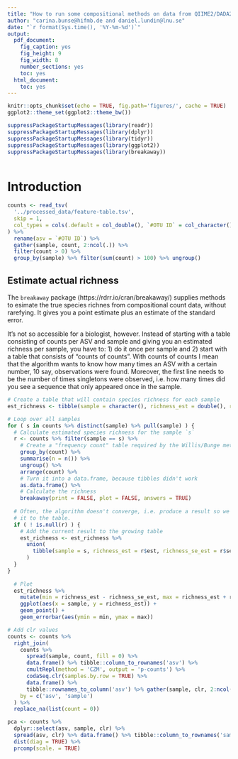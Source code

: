 ```yaml
---
title: "How to run some compositional methods on data from QIIME2/DADA2"
author: "carina.bunse@hifmb.de and daniel.lundin@lnu.se"
date: "`r format(Sys.time(), '%Y-%m-%d')`"
output:
  pdf_document:
    fig_caption: yes
    fig_height: 9
    fig_width: 8
    number_sections: yes
    toc: yes
  html_document:
    toc: yes
---
```


```r
knitr::opts_chunk$set(echo = TRUE, fig.path='figures/', cache = TRUE)
ggplot2::theme_set(ggplot2::theme_bw())
```

```r
suppressPackageStartupMessages(library(readr))
suppressPackageStartupMessages(library(dplyr))
suppressPackageStartupMessages(library(tidyr))
suppressPackageStartupMessages(library(ggplot2))
suppressPackageStartupMessages(library(breakaway))
```

```r
```

# Introduction

```r
counts <- read_tsv(
  '../processed_data/feature-table.tsv', 
  skip = 1, 
  col_types = cols(.default = col_double(), `#OTU ID` = col_character())
) %>%
  rename(asv = `#OTU ID`) %>%
  gather(sample, count, 2:ncol(.)) %>%
  filter(count > 0) %>%
  group_by(sample) %>% filter(sum(count) > 100) %>% ungroup()
```

## Estimate actual richness

The `breakaway` package (https://rdrr.io/cran/breakaway/) supplies methods to esimate the true species richnes from
compositional count data, without rarefying. It gives you a point estimate plus an estimate of the standard error.

It's not so accessible for a biologist, however. Instead of starting with a table consisting of counts per ASV and
sample and giving you an estimated richness per sample, you have to: 1) do it once per sample and 2) start with a
table that consists of "counts of counts". With counts of counts I mean that the algorithm wants to know how many 
times an ASV with a certain number, 10 say, observations were found. Moreover, the first line needs to be the
number of times singletons were observed, i.e. how many times did you see a sequence that only appeared once in the
sample.

```r
# Create a table that will contain species richness for each sample
est_richness <- tibble(sample = character(), richness_est = double(), richness_se_est = double())

# Loop over all samples
for ( s in counts %>% distinct(sample) %>% pull(sample) ) {
  # Calculate estimated species richness for the sample `s`
  r <- counts %>% filter(sample == s) %>%
    # Create a "frequency count" table required by the Willis/Bunge methods
    group_by(count) %>%
    summarise(n = n()) %>%
    ungroup() %>%
    arrange(count) %>%
    # Turn it into a data.frame, because tibbles didn't work
    as.data.frame() %>%
    # Calculate the richness
    breakaway(print = FALSE, plot = FALSE, answers = TRUE)
  
  # Often, the algorithm doesn't converge, i.e. produce a result so we have to test if `r` is null before trying to add
  # it to the table.
  if ( ! is.null(r) ) {
    # Add the current result to the growing table
    est_richness <- est_richness %>%
      union(
        tibble(sample = s, richness_est = r$est, richness_se_est = r$seest)
      )
  }
}
  
  # Plot
  est_richness %>%
    mutate(min = richness_est - richness_se_est, max = richness_est + richness_se_est) %>%
    ggplot(aes(x = sample, y = richness_est)) +
    geom_point() +
    geom_errorbar(aes(ymin = min, ymax = max))
```

```r
# Add clr values
counts <- counts %>%
  right_join(
    counts %>% 
      spread(sample, count, fill = 0) %>% 
      data.frame() %>% tibble::column_to_rownames('asv') %>% 
      cmultRepl(method = 'CZM', output = 'p-counts') %>% 
      codaSeq.clr(samples.by.row = TRUE) %>%
      data.frame() %>%
      tibble::rownames_to_column('asv') %>% gather(sample, clr, 2:ncol(.)),
    by = c('asv', 'sample')
  ) %>%
  replace_na(list(count = 0))
```

```r
pca <- counts %>% 
  dplyr::select(asv, sample, clr) %>% 
  spread(asv, clr) %>% data.frame() %>% tibble::column_to_rownames('sample') %>% 
  dist(diag = TRUE) %>% 
  prcomp(scale. = TRUE)

```

